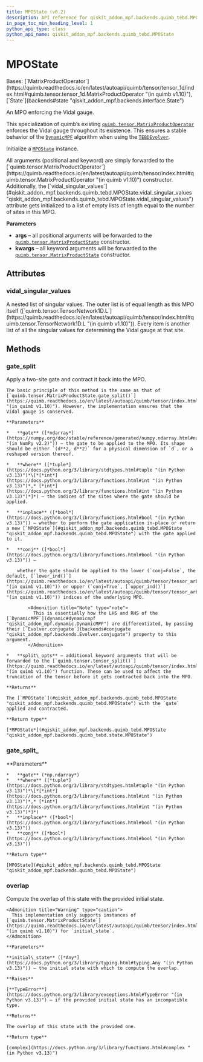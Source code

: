 ```yaml
---
title: MPOState (v0.2)
description: API reference for qiskit_addon_mpf.backends.quimb_tebd.MPOState in qiskit-addon-mpf v0.2
in_page_toc_min_heading_level: 1
python_api_type: class
python_api_name: qiskit_addon_mpf.backends.quimb_tebd.MPOState
---
```


# MPOState

<Class id="qiskit_addon_mpf.backends.quimb_tebd.MPOState" isDedicatedPage={true} github="https://github.com/Qiskit/qiskit-addon-mpf/tree/stable/0.2/qiskit_addon_mpf/backends/quimb_tebd/state.py#L39-L234" signature="MPOState(*args, **kwargs)" modifiers="class">
  Bases: [`MatrixProductOperator`](https://quimb.readthedocs.io/en/latest/autoapi/quimb/tensor/tensor_1d/index.html#quimb.tensor.tensor_1d.MatrixProductOperator "(in quimb v1.10)"), [`State`](backends#state "qiskit_addon_mpf.backends.interface.State")

  An MPO enforcing the Vidal gauge.

  This specialization of quimb’s existing [`quimb.tensor.MatrixProductOperator`](https://quimb.readthedocs.io/en/latest/autoapi/quimb/tensor/index.html#quimb.tensor.MatrixProductOperator "(in quimb v1.10)") enforces the Vidal gauge throughout its existence. This ensures a stable behavior of the [`DynamicMPF`](dynamic#dynamicmpf "qiskit_addon_mpf.dynamic.DynamicMPF") algorithm when using the [`TEBDEvolver`](backends-quimb-tebd-tebd-evolver "qiskit_addon_mpf.backends.quimb_tebd.TEBDEvolver").

  Initialize a [`MPOState`](#qiskit_addon_mpf.backends.quimb_tebd.MPOState "qiskit_addon_mpf.backends.quimb_tebd.MPOState") instance.

  <Admonition title="Hint" type="note">
    All arguments (positional and keyword) are simply forwarded to the [`quimb.tensor.MatrixProductOperator`](https://quimb.readthedocs.io/en/latest/autoapi/quimb/tensor/index.html#quimb.tensor.MatrixProductOperator "(in quimb v1.10)") constructor. Additionally, the [`vidal_singular_values`](#qiskit_addon_mpf.backends.quimb_tebd.MPOState.vidal_singular_values "qiskit_addon_mpf.backends.quimb_tebd.MPOState.vidal_singular_values") attribute gets initialized to a list of empty lists of length equal to the number of sites in this MPO.
  </Admonition>

  **Parameters**

  *   **args** – all positional arguments will be forwarded to the [`quimb.tensor.MatrixProductState`](https://quimb.readthedocs.io/en/latest/autoapi/quimb/tensor/index.html#quimb.tensor.MatrixProductState "(in quimb v1.10)") constructor.
  *   **kwargs** – all keyword arguments will be forwarded to the [`quimb.tensor.MatrixProductState`](https://quimb.readthedocs.io/en/latest/autoapi/quimb/tensor/index.html#quimb.tensor.MatrixProductState "(in quimb v1.10)") constructor.

  ## Attributes

  ### vidal\_singular\_values

  <Attribute id="qiskit_addon_mpf.backends.quimb_tebd.MPOState.vidal_singular_values" attributeTypeHint="list[list[float]]">
    A nested list of singular values. The outer list is of equal length as this MPO itself ([`quimb.tensor.TensorNetwork1D.L`](https://quimb.readthedocs.io/en/latest/autoapi/quimb/tensor/index.html#quimb.tensor.TensorNetwork1D.L "(in quimb v1.10)")). Every item is another list of all the singular values for determining the Vidal gauge at that site.
  </Attribute>

  ## Methods

  ### gate\_split

  <Function id="qiskit_addon_mpf.backends.quimb_tebd.MPOState.gate_split" github="https://github.com/Qiskit/qiskit-addon-mpf/tree/stable/0.2/qiskit_addon_mpf/backends/quimb_tebd/state.py#L72-L196" signature="gate_split(gate, where, inplace=False, conj=False, **split_opts)">
    Apply a two-site gate and contract it back into the MPO.

    The basic principle of this method is the same as that of [`quimb.tensor.MatrixProductState.gate_split()`](https://quimb.readthedocs.io/en/latest/autoapi/quimb/tensor/index.html#quimb.tensor.MatrixProductState.gate_split "(in quimb v1.10)"). However, the implementation ensures that the Vidal gauge is conserved.

    **Parameters**

    *   **gate** ([*ndarray*](https://numpy.org/doc/stable/reference/generated/numpy.ndarray.html#numpy.ndarray "(in NumPy v2.2)")) – the gate to be applied to the MPO. Its shape should be either `(d**2, d**2)` for a physical dimension of `d`, or a reshaped version thereof.

    *   **where** ([*tuple*](https://docs.python.org/3/library/stdtypes.html#tuple "(in Python v3.13)")*\[*[*int*](https://docs.python.org/3/library/functions.html#int "(in Python v3.13)")*,* [*int*](https://docs.python.org/3/library/functions.html#int "(in Python v3.13)")*]*) – the indices of the sites where the gate should be applied.

    *   **inplace** ([*bool*](https://docs.python.org/3/library/functions.html#bool "(in Python v3.13)")) – whether to perform the gate application in-place or return a new [`MPOState`](#qiskit_addon_mpf.backends.quimb_tebd.MPOState "qiskit_addon_mpf.backends.quimb_tebd.MPOState") with the gate applied to it.

    *   **conj** ([*bool*](https://docs.python.org/3/library/functions.html#bool "(in Python v3.13)")) –

        whether the gate should be applied to the lower (`conj=False`, the default, [`lower_ind()`](https://quimb.readthedocs.io/en/latest/autoapi/quimb/tensor/tensor_arbgeom/index.html#quimb.tensor.tensor_arbgeom.TensorNetworkGenOperator.lower_ind "(in quimb v1.10)")) or upper (`conj=True`, [`upper_ind()`](https://quimb.readthedocs.io/en/latest/autoapi/quimb/tensor/tensor_arbgeom/index.html#quimb.tensor.tensor_arbgeom.TensorNetworkGenOperator.upper_ind "(in quimb v1.10)")) indices of the underlying MPO.

            <Admonition title="Note" type="note">
              This is essentially how the LHS and RHS of the [`DynamicMPF`](dynamic#dynamicmpf "qiskit_addon_mpf.dynamic.DynamicMPF") are differentiated, by passing their [`Evolver.conjugate`](backends#conjugate "qiskit_addon_mpf.backends.Evolver.conjugate") property to this argument.
            </Admonition>

    *   **split\_opts** – additional keyword arguments that will be forwarded to the [`quimb.tensor.tensor_split()`](https://quimb.readthedocs.io/en/latest/autoapi/quimb/tensor/index.html#quimb.tensor.tensor_split "(in quimb v1.10)") function. These can be used to affect the truncation of the tensor before it gets contracted back into the MPO.

    **Returns**

    The [`MPOState`](#qiskit_addon_mpf.backends.quimb_tebd.MPOState "qiskit_addon_mpf.backends.quimb_tebd.MPOState") with the `gate` applied and contracted.

    **Return type**

    [*MPOState*](#qiskit_addon_mpf.backends.quimb_tebd.MPOState "qiskit_addon_mpf.backends.quimb_tebd.state.MPOState")
  </Function>

  ### gate\_split\_

  <Function id="qiskit_addon_mpf.backends.quimb_tebd.MPOState.gate_split_" signature="gate_split_(gate, where, *, inplace=True, conj=False, **split_opts)">
    **Parameters**

    *   **gate** (*np.ndarray*)
    *   **where** ([*tuple*](https://docs.python.org/3/library/stdtypes.html#tuple "(in Python v3.13)")*\[*[*int*](https://docs.python.org/3/library/functions.html#int "(in Python v3.13)")*,* [*int*](https://docs.python.org/3/library/functions.html#int "(in Python v3.13)")*]*)
    *   **inplace** ([*bool*](https://docs.python.org/3/library/functions.html#bool "(in Python v3.13)"))
    *   **conj** ([*bool*](https://docs.python.org/3/library/functions.html#bool "(in Python v3.13)"))

    **Return type**

    [MPOState](#qiskit_addon_mpf.backends.quimb_tebd.MPOState "qiskit_addon_mpf.backends.quimb_tebd.MPOState")
  </Function>

  ### overlap

  <Function id="qiskit_addon_mpf.backends.quimb_tebd.MPOState.overlap" github="https://github.com/Qiskit/qiskit-addon-mpf/tree/stable/0.2/qiskit_addon_mpf/backends/quimb_tebd/state.py#L201-L234" signature="overlap(initial_state)">
    Compute the overlap of this state with the provided initial state.

    <Admonition title="Warning" type="caution">
      This implementation only supports instances of [`quimb.tensor.MatrixProductState`](https://quimb.readthedocs.io/en/latest/autoapi/quimb/tensor/index.html#quimb.tensor.MatrixProductState "(in quimb v1.10)") for `initial_state`.
    </Admonition>

    **Parameters**

    **initial\_state** ([*Any*](https://docs.python.org/3/library/typing.html#typing.Any "(in Python v3.13)")) – the initial state with which to compute the overlap.

    **Raises**

    [**TypeError**](https://docs.python.org/3/library/exceptions.html#TypeError "(in Python v3.13)") – if the provided initial state has an incompatible type.

    **Returns**

    The overlap of this state with the provided one.

    **Return type**

    [complex](https://docs.python.org/3/library/functions.html#complex "(in Python v3.13)")
  </Function>
</Class>

